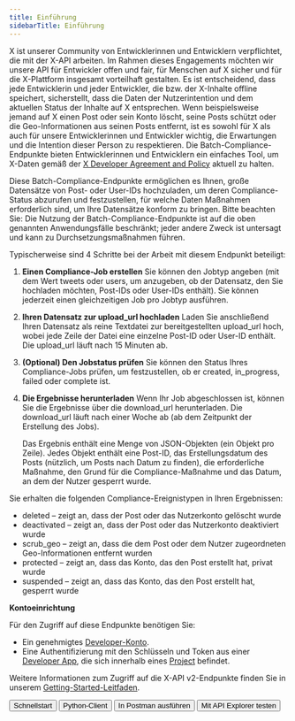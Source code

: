 ```yaml
---
title: Einführung
sidebarTitle: Einführung
---
```



X ist unserer Community von Entwicklerinnen und Entwicklern verpflichtet, die mit der X-API arbeiten. Im Rahmen dieses Engagements möchten wir unsere API für Entwickler offen und fair, für Menschen auf X sicher und für die X-Plattform insgesamt vorteilhaft gestalten. Es ist entscheidend, dass jede Entwicklerin und jeder Entwickler, die bzw. der X-Inhalte offline speichert, sicherstellt, dass die Daten der Nutzerintention und dem aktuellen Status der Inhalte auf X entsprechen. Wenn beispielsweise jemand auf X einen Post oder sein Konto löscht, seine Posts schützt oder die Geo-Informationen aus seinen Posts entfernt, ist es sowohl für X als auch für unsere Entwicklerinnen und Entwickler wichtig, die Erwartungen und die Intention dieser Person zu respektieren. Die Batch-Compliance-Endpunkte bieten Entwicklerinnen und Entwicklern ein einfaches Tool, um X-Daten gemäß der [X Developer Agreement and Policy](https://developer.x.com/en/developer-terms/policy) aktuell zu halten. 

Diese Batch-Compliance-Endpunkte ermöglichen es Ihnen, große Datensätze von Post- oder User-IDs hochzuladen, um deren Compliance-Status abzurufen und festzustellen, für welche Daten Maßnahmen erforderlich sind, um Ihre Datensätze konform zu bringen. Bitte beachten Sie: Die Nutzung der Batch-Compliance-Endpunkte ist auf die oben genannten Anwendungsfälle beschränkt; jeder andere Zweck ist untersagt und kann zu Durchsetzungsmaßnahmen führen.

Typischerweise sind 4 Schritte bei der Arbeit mit diesem Endpunkt beteiligt:

1. **Einen Compliance-Job erstellen**
   Sie können den Jobtyp angeben (mit dem Wert tweets oder users, um anzugeben, ob der Datensatz, den Sie hochladen möchten, Post-IDs oder User-IDs enthält). Sie können jederzeit einen gleichzeitigen Job pro Jobtyp ausführen.
2. **Ihren Datensatz zur upload\_url hochladen**
   Laden Sie anschließend Ihren Datensatz als reine Textdatei zur bereitgestellten upload\_url hoch, wobei jede Zeile der Datei eine einzelne Post-ID oder User-ID enthält. Die upload\_url läuft nach 15 Minuten ab.
3. **(Optional) Den Jobstatus prüfen**
   Sie können den Status Ihres Compliance-Jobs prüfen, um festzustellen, ob er created, in\_progress, failed oder complete ist.
4. **Die Ergebnisse herunterladen**
   Wenn Ihr Job abgeschlossen ist, können Sie die Ergebnisse über die download\_url herunterladen. Die download\_url läuft nach einer Woche ab (ab dem Zeitpunkt der Erstellung des Jobs).

   Das Ergebnis enthält eine Menge von JSON-Objekten (ein Objekt pro Zeile). Jedes Objekt enthält eine Post-ID, das Erstellungsdatum des Posts (nützlich, um Posts nach Datum zu finden), die erforderliche Maßnahme, den Grund für die Compliance-Maßnahme und das Datum, an dem der Nutzer gesperrt wurde.

Sie erhalten die folgenden Compliance-Ereignistypen in Ihren Ergebnissen:

- deleted – zeigt an, dass der Post oder das Nutzerkonto gelöscht wurde
- deactivated – zeigt an, dass der Post oder das Nutzerkonto deaktiviert wurde
- scrub\_geo – zeigt an, dass die dem Post oder dem Nutzer zugeordneten Geo-Informationen entfernt wurden
- protected – zeigt an, dass das Konto, das den Post erstellt hat, privat wurde
- suspended – zeigt an, dass das Konto, das den Post erstellt hat, gesperrt wurde

**Kontoeinrichtung**

Für den Zugriff auf diese Endpunkte benötigen Sie:

- Ein genehmigtes [Developer-Konto](https://developer.x.com/en/portal/petition/essential/basic-info).
- Eine Authentifizierung mit den Schlüsseln und Token aus einer [Developer App](/de/resources/fundamentals/developer-apps), die sich innerhalb eines [Project](/de/resources/fundamentals/projects) befindet. 

Weitere Informationen zum Zugriff auf die X-API v2-Endpunkte finden Sie in unserem [Getting-Started-Leitfaden](/de/x-api/getting-started/getting-access).

<div className="flex space-x-2">
  <Button href="/de/x-api/compliance/batch-compliance/quickstart">
    Schnellstart
  </Button>

  <Button href="https://github.com/xdevplatform/compliant-client">
    Python-Client
  </Button>

  <Button href="https://app.getpostman.com/run-collection/9956214-784efcda-ed4c-4491-a4c0-a26470a67400">
    In Postman ausführen
  </Button>

  <Button href="https://developer.x.com/apitools/api?endpoint=/2/compliance/jobs">
    Mit API Explorer testen
  </Button>
</div>
